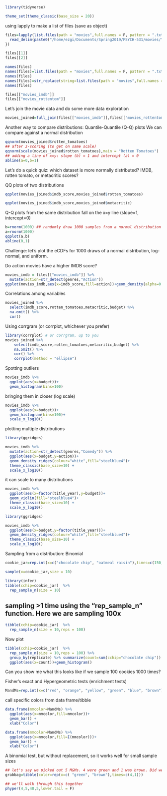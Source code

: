 ```r
library(tidyverse)

theme_set(theme_classic(base_size = 20)) 
```


using lapply to make a list of files (save as object)
```r
files=lapply(list.files(path = "movies",full.names = F, pattern = ".txt"),function(file_name){
  read_delim(paste0("/home/ezgi/Documents/Spring2019/PSYCH-531/movies/",file_name),delim = ",")
})

files[[1]]
files[[2]]

names(files)
names(files)=list.files(path = "movies",full.names = F, pattern = ".txt")
names(files)
names(files)=str_replace(string=list.files(path = "movies",full.names = F, pattern = ".txt"),pattern = ".txt",replacement = "")
names(files)

files[["movies_imdb"]]
files[["movies_rottentom"]]
```

Let's join the movie data and do some more data exploration
```r
movies_joined=full_join(files[["movies_imdb"]],files[["movies_rottentom"]],by=c("movie_title"="title"))
```


Another way to compare distributions: Quantile-Quantile (Q-Q) plots
We can compare against a normal distribution
```r
qqnorm(movies_joined$rotten_tomatoes)
## after z-scoring (to get on same scale) 
qqnorm(scale(movies_joined$rotten_tomatoes),main = "Rotten Tomatoes")
## adding a line of x=y: slope (b) = 1 and intercept (a) = 0
abline(a=0,b=1)
```

Let's do a quick quiz: which dataset is more normally distributed? 
IMDB, rotten tomato, or metacritic scores? 

QQ plots of two distributions
```r
qqplot(movies_joined$imdb_score,movies_joined$rotten_tomatoes)

qqplot(movies_joined$imdb_score,movies_joined$metacritic)
```

Q-Q plots from the same distribution fall on the x=y line (slope=1, intercept=0) 
```r
b=rnorm(1000) ## randomly draw 1000 samples from a normal distribution
a=rnorm(1000) 
qqplot(a,b)
abline(0,1)
```

Challenge: let's plot the eCDFs for 1000 draws of a normal distribution, log-normal, and uniform. 

Do action movies have a higher IMDB score? 
```r
movies_imdb = files[["movies_imdb"]] %>% 
  mutate(action=str_detect(genres,"Action"))
ggplot(movies_imdb,aes(x=imdb_score,fill=action))+geom_density(alpha=0.5)+scale_fill_brewer(palette = "Set1")
``` 

Correlations among variables
```r
movies_joined %>% 
  select(imdb_score,rotten_tomatoes,metacritic,budget) %>%
  na.omit() %>%
  cor()
``` 


Using corrgram (or corrplot, whichever you prefer)
```r
library(corrplot) # or corrgram, up to you
movies_joined %>% 
    select(imdb_score,rotten_tomatoes,metacritic,budget) %>%
    na.omit() %>%
    cor() %>% 
    corrplot(method = "ellipse")
```


Spotting outliers
```r
movies_imdb %>% 
  ggplot(aes(x=budget))+
  geom_histogram(bins=100)

```


bringing them in closer (log scale)
```r
movies_imdb %>% 
  ggplot(aes(x=budget))+
  geom_histogram(bins=100)+
  scale_x_log10()
```


plotting multiple distributions
```r
library(ggridges)

movies_imdb %>% 
  mutate(action=str_detect(genres,"Comedy")) %>%
  ggplot(aes(x=budget,y=action))+
  geom_density_ridges(colour="white",fill="steelblue4")+
  theme_classic(base_size=10) +
  scale_x_log10()
```


it can scale to many distributions
```r

movies_imdb %>% 
  ggplot(aes(x=factor(title_year),y=budget))+
  geom_violin(fill="steelblue4")+
  theme_classic(base_size=10) +
  scale_y_log10()

library(ggridges)

movies_imdb %>% 
  ggplot(aes(x=budget,y=factor(title_year)))+
  geom_density_ridges(colour="white",fill="steelblue4")+
  theme_classic(base_size=10) +
  scale_x_log10()

```


Sampling from a distribution: Binomial
```r
cookie_jar=rep.int(x=c("chocolate chip", "oatmeal raisin"),times=c(150,150))

sample(x=cookie_jar,size = 10)

library(infer)
tibble(cchip=cookie_jar)  %>% 
  rep_sample_n(size = 10)
```


## sampling >1 time using the "rep_sample_n" function. Here we are sampling 100x
```r
tibble(cchip=cookie_jar)  %>% 
  rep_sample_n(size = 10,reps = 100)
```

Now plot
```r
tibble(cchip=cookie_jar)  %>% 
  rep_sample_n(size = 10,reps = 100) %>% 
  group_by(replicate) %>% summarize(count=sum(cchip="chocolate chip")) %>%
  ggplot(aes(x=count))+geom_histogram()
```

Can you show me what this looks like if we sample 100 cookies 1000 times?

Fisher's exact and Hypergeometric tests (enrichment tests)
``` r
MandMs=rep.int(x=c("red", "orange", "yellow", "green", "blue", "brown"),times=c(12, 5, 10, 5, 6, 15))
```

call specific colors from data frame/tibble
```r
data.frame(mmcolor=MandMs) %>% 
  ggplot(aes(x=mmcolor,fill=mmcolor))+
  geom_bar() +
  xlab("Color")

data.frame(mmcolor=MandMs) %>% 
  ggplot(aes(x=mmcolor,fill=I(mmcolor)))+
  geom_bar() +
  xlab("Color")
```

A binomial test, but without replacement, so it works well for small sample sizes
```r
## let's say we picked out 5 M&Ms. 4 were green and 1 was brown. Did we draw from an unbiased distribution? 
grabbag=tibble(color=rep(x=c( "green", "brown"),times=c(4,1)))

## we'll walk through this together
phyper(4,5,48,5,lower.tail = F)
```